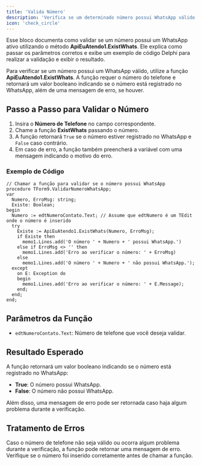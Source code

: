 ```yaml
---
title: 'Valida Número'
description: 'Verifica se um determinado número possui WhatsApp válido ou não'
icon: 'check_circle'
---
```


Esse bloco documenta como validar se um número possui um WhatsApp ativo utilizando o método **ApiEuAtendo1.ExistWhats**. Ele explica como passar os parâmetros corretos e exibe um exemplo de código Delphi para realizar a validação e exibir o resultado.

Para verificar se um número possui um WhatsApp válido, utilize a função **ApiEuAtendo1.ExistWhats**. A função requer o número do telefone e retornará um valor booleano indicando se o número está registrado no WhatsApp, além de uma mensagem de erro, se houver.

## Passo a Passo para Validar o Número

1. Insira o **Número de Telefone** no campo correspondente.
2. Chame a função **ExistWhats** passando o número.
3. A função retornará `True` se o número estiver registrado no WhatsApp e `False` caso contrário.
4. Em caso de erro, a função também preencherá a variável com uma mensagem indicando o motivo do erro.

### Exemplo de Código

```delphi
// Chamar a função para validar se o número possui WhatsApp
procedure TForm9.ValidarNumeroWhatsApp;
var
  Numero, ErroMsg: string;
  Existe: Boolean;
begin
  Numero := edtNumeroContato.Text; // Assume que edtNumero é um TEdit onde o número é inserido
  try
    Existe := ApiEuAtendo1.ExistWhats(Numero, ErroMsg);
    if Existe then
      memo1.Lines.add('O número ' + Numero + ' possui WhatsApp.')
    else if ErroMsg <> '' then
      memo1.Lines.add('Erro ao verificar o número: ' + ErroMsg)
    else
      memo1.Lines.add('O número ' + Numero + ' não possui WhatsApp.');
  except
    on E: Exception do
    begin
      memo1.Lines.add('Erro ao verificar o número: ' + E.Message);
    end;
  end;
end;
```

## Parâmetros da Função

- `edtNumeroContato.Text`: Número de telefone que você deseja validar.

## Resultado Esperado
A função retornará um valor booleano indicando se o número está registrado no WhatsApp:
- **True**: O número possui WhatsApp.
- **False**: O número não possui WhatsApp.

Além disso, uma mensagem de erro pode ser retornada caso haja algum problema durante a verificação.

## Tratamento de Erros
Caso o número de telefone não seja válido ou ocorra algum problema durante a verificação, a função pode retornar uma mensagem de erro. Verifique se o número foi inserido corretamente antes de chamar a função.

